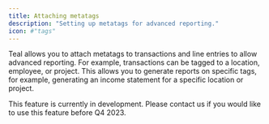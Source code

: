 ```yaml
---
title: Attaching metatags
description: "Setting up metatags for advanced reporting."
icon: #"tags"
---
```


Teal allows you to attach metatags to transactions and line entries to allow advanced reporting. For example, transactions can be tagged to a location, employee, or project. This allows you to generate reports on specific tags, for example, generating an income statement for a specific location or project.

This feature is currently in development. Please contact us if you would like to use this feature before Q4 2023.
